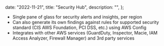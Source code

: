 
  date: "2022-11-21",
  title: "Security Hub",
  description: "",
};


- Single pane of glass for security alerts and insights, per region
- Can also generate its own findings against rules for supported security standard (CIS AWS Foundation, PCI DSS, etc.) using AWS Config
- Integrates with other AWS services (GuardDuty, Inspector, Macie, IAM Access Analyzer, Firewall Manager) and 3rd party services
